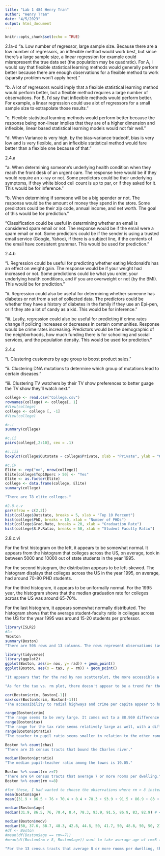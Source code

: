 ```yaml
---
title: "Lab 1 484 Henry Tran"
author: "Henry Tran"
date: "4/5/2023"
output: html_document
---
```


```r
knitr::opts_chunk$set(echo = TRUE)
```


2.1a-d
"a. Low number of regressor, large sample size. Because there are a low number of regressors, an inflexible method would work best, but since there’s a large sample size, a linear regression for example could misrepresent the true data set (the population may be quadratic). For A, I would say that flexible statistical learning methods would generally perform better because there are enough observations for a flexible method to work (sparsity problem won’t apply here)."

"b. A lot of regressors would imply that a flexible statistical learning method would perform better, but a flexible method requires a large number of observations. For B, I’d say that inflexible methods would perform better. For example, a linear regression could use alot of regressors for a small sample size to extrapolate those results."

"c. Flexible statistical learning methods would perform better because the response being non-linear implies that they are of a higher dimension and inflexible, linear based statistical learning models would not fair well."

"d. When Variance is very high, by the bias-variance tradeoff, bias is very low and is very flexible, and an inflexible statistical method would fare better than a flexible one because of that."

2.4.a

"a. When determining someone’s underlying health condition when they reach the front desk of an urgent care. The response here would be if they would require an x-ray or not. Some predictors could be their underlying symptoms, if they white blood cell count is up to par, or if they asked for it. This would be for inference."

"b. When determining if someone will be a big spender or not. The response would be the amount of money they spend in the store. Some predictors could be their zip code, annual income, and net worth. The goal of this would be for prediction."

"Classification could be useful in determining whether an email is considered spam email or not. The response would be if the email were a spam email or not. Some predictors could be if the sender is using a trusted email service (Google, Yahoo), if there is a subject line, if the contents of the email have consistent grammar. This would be used for prediction."

2.4.b

"i. Regression could be useful for predicting whether eating Mcdonald's has an effect on weight gain. The response would be if your weight had increased or not. Some predictions could be what you order, your underlying health conditions, and if you are overweight or not (by the BMI). This would be for prediction."

"ii. Regression could also be useful for determining whether someone has diabetes or not from a set of collected data. The predictors could be whether they have a history of diabetes in the family if they use an Epi-pen, or if they ate a lot of candy as a kid. This would be for inference."

"iii. Lastly, regression could also be useful for predicting if crime rates change if policing increases or decreases in certain communities. Response would be crime rates increasing. Predictors would be the demographic of the neighborhoods, how much funding there is for schooling and social services, and the population density. This would be used for prediction."

2.4.c

"i. Clustering customers by age group to boost product sales."

"ii. Clustering DNA mutations to determine which group of mutations lead to certain diseases."

"iii. Clustering TV watchers by their TV show preferences to better guage the TV show they’ll watch next."

```r
college <- read.csv("College.csv")
rownames(college) <- college[, 1]
#View(college)
college <- college [, -1]
#View(college)

#c.i
summary(college)

#c.ii
pairs(college[,2:10], cex = .1)

#c.iii
boxplot(college$Outstate ~ college$Private, xlab = "Private", ylab = "Outstate")

#c.iv
Elite <- rep("no", nrow(college))
Elite[college$Top10perc > 50] <- "Yes"
Elite <- as.factor(Elite)
college <- data.frame(college, Elite)
summary(college)

"There are 78 elite colleges."
```

```r
#2.8.c.v
par(mfrow = c(2,2))
hist(college$Outstate, breaks = 5, xlab = "Top 10 Percent")
hist(college$PhD, breaks = 10, xlab = "Number of PHDs") 
hist(college$Grad.Rate, breaks = 20, xlab = "Graduation Rate") 
hist(college$S.F.Ratio, breaks = 50, xlab = "Student Faculty Ratio") 

```

2.8.c.vi

For the first histogram on the left, it appears to be somewhat normal. It appears from the histogram that colleges across the US, on average, took in between 5000 and 10000 out of state students in the year 1995.

For the second histogram, the distribution appears to be left-skewed. The histogram displays that colleges across the US in the year 1995, on average, had around 70-80 PHD students.

For the third histogram, it appears to be uniformally normal. For the 1995 year, the histogram shows that the median graduation rate for colleges across the US was around 65-70%.

For the last histogram, it appears somewhat normally distributed. The histogram shows that the average student-faculty ratio in colleges across the US for the year 1995 was around 15-20 students per professor.


```r
library(ISLR2)
#2a
?Boston
summary(Boston)
"There are 506 rows and 13 columns. The rows represent observations (as house numbers) and the columns represent the different variables that each observation has data on."
```

```r

library(tidyverse)
library(ggplot2)
ggplot(Boston, aes(x= nox, y= rad)) + geom_point()
ggplot(Boston, aes(x = tax, y = rm)) + geom_point()

"It appears that for the rad by nox scatterplot, the more accessible a house is to a radial highway, the lower the NO2 PPM there is. There are also some observations that show that the further you are from radial highways, the higher the NO2 PPM there are (the observations towards the top). There is an outlier towards the right of the plot."

"As for the tax vs. rm plot, there doesn't appear to be a trend for the full-value property tax rate and the average number of rooms per dwelling for the observations between 200 and 450 per $10,000. However, towards the right of the plot, houses with a property tax rate of around 660 per $10,000 appear to be concentrated around 6 rooms per dwelling, on average."
```

```r
cor(Boston$crim, Boston[-1])
max(cor(Boston$crim, Boston[-1]))
"The accessibility to radial highways and crime per capita appear to have the highest correlation value at 0.6255."
```

```r
range(Boston$crim)
"The range seems to be very large. It comes out to a 88.969 difference in per capita crime rate across all suburbs in Boston."
range(Boston$tax)
"The range for the tax rate seems relatively large as well, with a difference of 523 in the full-value property-tax rate per $10,000."
range(Boston$ptratio)
"The teacher to pupil ratio seems smaller in relation to the other ranges, with a difference of about 8 students per teacher across all suburbs in Boston."
```

```r
Boston %>% count(chas)
"There are 35 census tracts that bound the Charles river."
```

```r
median(Boston$ptratio)
"The median pupil-teacher ratio among the towns is 19.05."
```

```r
Boston %>% count(rm >=7)
"There are 64 census tracts that average 7 or more rooms per dwelling."
Boston %>% count(rm >=8)

#for these, I had wanted to choose the observations where rm > 8 instead of having to type each observation in. I tried doing that with the code below but wasn't successful.
mean(Boston$age)
mean((31.9 + 86.5 + 76 + 70.4 + 8.4 + 78.3 + 93.9 + 91.5 + 86.9 + 83 + 82.9)/13) # < 13 census tracts

median(Boston$age)
median(31.9, 86.5, 76, 70.4, 8.4, 78.3, 93.9, 91.5, 86.9, 83, 82.9) # < 13 census tracts

median(Boston$medv)
median(50, 37.6, 38.7, 48.3, 42.8, 44.8, 50, 41.7, 50, 48.8, 50, 50, 21.9) # < 13 census tracts
#df <- Boston
#mean(df(Boston$age == rm>=7))
#mean(df(Boston$rm > 8, Boston$age)) want to take average age of rm>8 to show that it's alot > mean(Boston$rm)

"For the 13 census tracts that average 8 or more rooms per dwelling, they appear to have a lower average age of around 60.75 years vs. the 68.58 year average across all suburbs in Boston. The median age for Bostonians comes out to around 77.5 years of age vs. the 31.9 years of age from the 13 census tracts where the rooms of dwelling are greater than 8. The median value for the owner-occoupied homes by $1000s for the census tracts came out to be $50000, whereas the median value for owner-ocupied homes by $1000s across the 506 suburbs in Boston came out to be $21200."
```